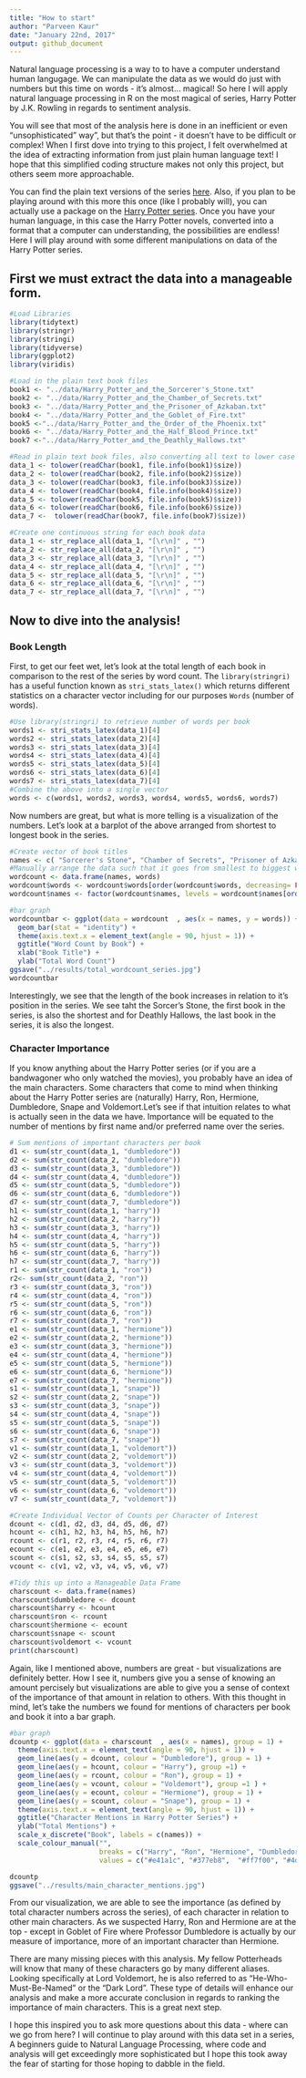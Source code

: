 ```yaml
---
title: "How to start"
author: "Parveen Kaur"
date: "January 22nd, 2017"
output: github_document
---
```


Natural language processing is a way to to have a computer understand human langugage. We can manipulate the data as we would do just with numbers but this time on words - it's almost... magical! So here I will apply natural language processing in R on the most magical of series, Harry Potter by J.K. Rowling in regards to sentiment analysis. 

You will see that most of the analysis here is done in an inefficient or even "unsophisticated" way", but that's the point - it doesn't have to be difficult or complex! When I first dove into trying to this project, I felt overwhelmed at the idea of extracting information from just plain human language text! I hope that this simplified coding structure makes not only this project, but others seem more approachable. 

You can find the plain text versions of the series [here](https://www.stats.ox.ac.uk/~snijders/siena/HarryPotterData.html).
Also, if you plan to be playing around with this more this once (like I probably will), you can actually use a package on the [Harry Potter series](https://github.com/bradleyboehmke/harrypotter).
Once you have your human language, in this case the Harry Potter novels, converted into a format that a computer can understanding, the possibilities are endless! Here I will play around with some different manipulations on data of the Harry Potter series.

## First we must extract the data into a manageable form.
```r
#Load Libraries
library(tidytext)
library(stringr)
library(stringi)
library(tidyverse)
library(ggplot2)
library(viridis)

#Load in the plain text book files
book1 <- "../data/Harry_Potter_and_the_Sorcerer's_Stone.txt"
book2 <- "../data/Harry_Potter_and_the_Chamber_of_Secrets.txt"
book3 <- "../data/Harry_Potter_and_the_Prisoner_of_Azkaban.txt"
book4 <- "../data/Harry_Potter_and_the_Goblet_of_Fire.txt"
book5 <-"../data/Harry_Potter_and_the_Order_of_the_Phoenix.txt"
book6 <- "../data/Harry_Potter_and_the_Half_Blood_Prince.txt"
book7 <-"../data/Harry_Potter_and_the_Deathly_Hallows.txt"

#Read in plain text book files, also converting all text to lower case 
data_1 <- tolower(readChar(book1, file.info(book1)$size))
data_2 <- tolower(readChar(book2, file.info(book2)$size))
data_3 <- tolower(readChar(book3, file.info(book3)$size))
data_4 <- tolower(readChar(book4, file.info(book4)$size))
data_5 <- tolower(readChar(book5, file.info(book5)$size))
data_6 <- tolower(readChar(book6, file.info(book6)$size))
data_7 <-  tolower(readChar(book7, file.info(book7)$size))

#Create one continuous string for each book data
data_1 <- str_replace_all(data_1, "[\r\n]" , "")
data_2 <- str_replace_all(data_2, "[\r\n]" , "")
data_3 <- str_replace_all(data_3, "[\r\n]" , "")
data_4 <- str_replace_all(data_4, "[\r\n]" , "")
data_5 <- str_replace_all(data_5, "[\r\n]" , "")
data_6 <- str_replace_all(data_6, "[\r\n]" , "")
data_7 <- str_replace_all(data_7, "[\r\n]" , "")
```
## Now to dive into the analysis!

### Book Length 

First, to get our feet wet, let's look at the total length of each book in comparison to the rest of the series by word count. The `library(stringri)` has a useful function known as `stri_stats_latex()` which returns different statistics on a character vector including for our purposes `Words` (number of words). 
```r

#Use library(stringri) to retrieve number of words per book
words1 <- stri_stats_latex(data_1)[4]
words2 <- stri_stats_latex(data_2)[4]
words3 <- stri_stats_latex(data_3)[4]
words4 <- stri_stats_latex(data_4)[4]
words5 <- stri_stats_latex(data_5)[4]
words6 <- stri_stats_latex(data_6)[4]
words7 <- stri_stats_latex(data_7)[4]
#Combine the above into a single vector
words <- c(words1, words2, words3, words4, words5, words6, words7)
```
Now numbers are great, but what is more telling is a visualization of the numbers. Let's look at a barplot of the above arranged from shortest to longest book in the series.
```r
#Create vector of book titles
names <- c( "Sorcerer's Stone", "Chamber of Secrets", "Prisoner of Azkaban", "Goblet of Fire", "Order of the Phoenix", "Half Blood Prince", "Deathly Hallows")
#Manually arrange the data such that it goes from smallest to biggest word count
wordcount <- data.frame(names, words)
wordcount$words <- wordcount$words[order(wordcount$words, decreasing= FALSE)]
wordcount$names <- factor(wordcount$names, levels = wordcount$names[order(wordcount$words )])

#bar graph
wordcountbar <- ggplot(data = wordcount  , aes(x = names, y = words)) + 
  geom_bar(stat = "identity") +
  theme(axis.text.x = element_text(angle = 90, hjust = 1)) +
  ggtitle("Word Count by Book") +
  xlab("Book Title") +
  ylab("Total Word Count") 
ggsave("../results/total_wordcount_series.jpg")
wordcountbar
```


Interestingly, we see that the length of the book increases in relation to it's position in the series. We see taht the Sorcer's Stone, the first book in the series, is also the shortest and for Deathly Hallows, the last book in the series, it is also the longest.

### Character Importance

If you know anything about the Harry Potter series (or if you are a bandwagoner who only watched the movies), you probably have an idea of the main characters. Some characters that come to mind when thinking about the Harry Potter series are (naturally) Harry, Ron, Hermione, Dumbledore, Snape and Voldemort.Let's see if that intuition relates to what is actually seen in the data we have. Importance will be equated to the number of mentions by first name and/or preferred name over the series.
```r
# Sum mentions of important characters per book
d1 <- sum(str_count(data_1, "dumbledore"))
d2 <- sum(str_count(data_2, "dumbledore"))
d3 <- sum(str_count(data_3, "dumbledore"))
d4 <- sum(str_count(data_4, "dumbledore"))
d5 <- sum(str_count(data_5, "dumbledore"))
d6 <- sum(str_count(data_6, "dumbledore"))
d7 <- sum(str_count(data_7, "dumbledore"))
h1 <- sum(str_count(data_1, "harry"))
h2 <- sum(str_count(data_2, "harry"))
h3 <- sum(str_count(data_3, "harry"))
h4 <- sum(str_count(data_4, "harry"))
h5 <- sum(str_count(data_5, "harry"))
h6 <- sum(str_count(data_6, "harry"))
h7 <- sum(str_count(data_7, "harry"))
r1 <- sum(str_count(data_1, "ron"))
r2<- sum(str_count(data_2, "ron"))
r3 <- sum(str_count(data_3, "ron"))
r4 <- sum(str_count(data_4, "ron"))
r5 <- sum(str_count(data_5, "ron"))
r6 <- sum(str_count(data_6, "ron"))
r7 <- sum(str_count(data_7, "ron"))
e1 <- sum(str_count(data_1, "hermione"))
e2 <- sum(str_count(data_2, "hermione"))
e3 <- sum(str_count(data_3, "hermione"))
e4 <- sum(str_count(data_4, "hermione"))
e5 <- sum(str_count(data_5, "hermione"))
e6 <- sum(str_count(data_6, "hermione"))
e7 <- sum(str_count(data_7, "hermione"))
s1 <- sum(str_count(data_1, "snape"))
s2 <- sum(str_count(data_2, "snape"))
s3 <- sum(str_count(data_3, "snape"))
s4 <- sum(str_count(data_4, "snape"))
s5 <- sum(str_count(data_5, "snape"))
s6 <- sum(str_count(data_6, "snape"))
s7 <- sum(str_count(data_7, "snape"))
v1 <- sum(str_count(data_1, "voldemort"))
v2 <- sum(str_count(data_2, "voldemort"))
v3 <- sum(str_count(data_3, "voldemort"))
v4 <- sum(str_count(data_4, "voldemort"))
v5 <- sum(str_count(data_5, "voldemort"))
v6 <- sum(str_count(data_6, "voldemort"))
v7 <- sum(str_count(data_7, "voldemort"))

#Create Individual Vector of Counts per Character of Interest
dcount <- c(d1, d2, d3, d4, d5, d6, d7)
hcount <- c(h1, h2, h3, h4, h5, h6, h7)
rcount <- c(r1, r2, r3, r4, r5, r6, r7)
ecount <- c(e1, e2, e3, e4, e5, e6, e7)
scount <- c(s1, s2, s3, s4, s5, s5, s7)
vcount <- c(v1, v2, v3, v4, v5, v6, v7)

#Tidy this up into a Manageable Data Frame
charscount <- data.frame(names)
charscount$dumbledore <- dcount
charscount$harry <- hcount
charscount$ron <- rcount
charscount$hermione <- ecount
charscount$snape <- scount
charscount$voldemort <- vcount
print(charscount)
```
Again, like I mentioned above, numbers are great - but visualizations are definitely better. How I see it, numbers give you a sense of knowing an amount percisely but visualizations are able to give you a sense of context of the importance of that amount in relation to others. With this thought in mind, let's take the numbers we found for mentions of characters per book and book it into a bar graph. 
```r

#bar graph
dcountp <- ggplot(data = charscount  , aes(x = names), group = 1) + 
  theme(axis.text.x = element_text(angle = 90, hjust = 1)) +
  geom_line(aes(y = dcount, colour = "Dumbledore"), group = 1) +
  geom_line(aes(y = hcount, colour = "Harry"), group =1) +
  geom_line(aes(y = rcount, colour = "Ron"), group = 1) +
  geom_line(aes(y = vcount, colour = "Voldemort"), group =1 ) +
  geom_line(aes(y = ecount, colour = "Hermione"), group = 1) +
  geom_line(aes(y = scount, colour = "Snape"), group = 1) +
  theme(axis.text.x = element_text(angle = 90, hjust = 1)) + 
  ggtitle("Character Mentions in Harry Potter Series") +
  ylab("Total Mentions") +
  scale_x_discrete("Book", labels = c(names)) + 
  scale_colour_manual("", 
                      breaks = c("Harry", "Ron", "Hermione", "Dumbledore" , "Voldemort", "Snape"),
                      values = c("#e41a1c", "#377eb8",  "#ff7f00", "#4daf4a", "#984ea3", "#ffff33"))

dcountp
ggsave("../results/main_character_mentions.jpg")
```

From our visualization, we are able to see the importance (as defined by total character numbers across the series), of each character in relation to other main characters. As we suspected Harry, Ron and Hermione are at the top - except in Goblet of Fire where Professor Dumbledore is actually by our measure of importance, more of an important character than Hermione. 

There are many missing pieces with this analysis. My fellow Potterheads will know that many of these characters go by many different aliases. Looking specifically at Lord Voldemort, he is also referred to as "He-Who-Must-Be-Named" or the "Dark Lord". These type of details will enhance our analysis and make a more accurate conclusion in regards to ranking the importance of main characters. This is a great next step.

I hope this inspired you to ask more questions about this data - where can we go from here? I will continue to play around with this data set in a series, A beginners guide to Natural Language Processing, where code and analysis will get exceedingly more sophisticated but I hope this took away the fear of starting for those hoping to dabble in the field. 